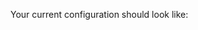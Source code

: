 
<PartAddADictionaryAsTheValueOfTheDataConnectorsKey />

Your current configuration should look like:

```python name="version-0.18.8 datasource_configuration_add_empty_data_connectors_key"
```